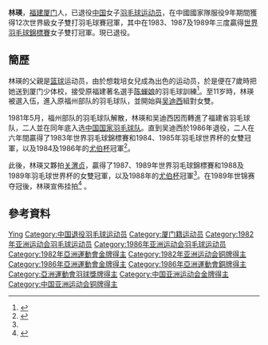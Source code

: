 {{Otheruses|林瑛}}
{{noteTA|G1=Badminton}}
{{Infobox 羽球選手
| playername              = 林瑛
| romanizedname           = {{lang|en|Lin Ying}}
| image                   =
| caption                 = 
| birth_name              = 
| date_of_birth           = {{birth date and age|1963|10|10}}
| place_of_birth          = {{CHN}}[[福建省|福建省]][[厦门市|厦门市]]
| height                  = 
| weight                  = 
| event                   = 女子雙打
| highest_ranking         = 第1位
| date_of_highest_ranking = 
| country                 = {{CHN}}
| current_ranking         = 已退役
| years_started           = 1981年
| years_retired           = 1989年
| coach                   = 
| handedness              = 
| titles                  = [[File:Gold_medal_world_centered-2.svg|15px]] [[世界羽毛球錦標賽|世錦賽]]：3（女雙）<br/>[[File:Simple_silver_cup.svg|15px]] [[羽毛球世界盃|世界盃]]：4（女雙）<br/>[[File:Simple_silver_cup.svg|15px]] [[優霸盃|優霸盃]]：3
| bwf_profile             = 9AE11262-7FDF-48A6-8462-74E46F6128D3
| bwf_id                  = 322
}}
{{MedalTableTop|width=286px}}
{{MedalSport | 女子[[羽毛球|羽毛球]]}}
{{MedalCountry | {{CHN}}}}
{{MedalCompetition | [[世界羽毛球錦標賽|世界錦標賽]]}}
{{MedalGold  | [[1983年世界羽毛球錦標賽|1983年 哥本哈根]] | 女子雙打 }}
{{MedalBronze| 1983年 哥本哈根 | 混合雙打 }}
{{MedalSilver| [[1985年世界羽毛球錦標賽|1985年 卡爾加里]] | 女子雙打 }}
{{MedalGold  | [[1987年世界羽毛球錦標賽|1987年 北京]] | 女子雙打 }}
{{MedalGold  | [[1989年世界羽毛球錦標賽|1989年 雅加達]] | 女子雙打 }}
{{MedalCompetition | [[羽毛球世界杯|世界杯]]}}
{{MedalGold  | [[1984年羽毛球世界杯|1984年 雅加達]] | 女子雙打 }}
{{MedalGold  | [[1985年羽毛球世界杯|1985年 澳門]] | 女子雙打 }}
{{MedalSilver| [[1987年羽毛球世界杯|1987年 吉隆坡]] | 女子雙打 }}
{{MedalGold  | [[1988年羽毛球世界杯|1988年 曼谷]] | 女子雙打 }}
{{MedalGold  | [[1989年羽毛球世界杯|1989年 廣州]] | 女子雙打 }}
{{MedalCompetition | [[蘇迪曼杯|蘇迪曼杯]]}}
{{MedalBronze| [[1989年蘇迪曼盃|1989年 雅加達]] | 混合團體 }}
{{MedalCompetition | [[尤伯杯|尤伯杯]]}}
{{MedalGold  | [[1984年優霸盃|1984年 吉隆坡]] | 女子團體 }}
{{MedalGold  | [[1986年優霸盃|1986年 雅加達]] | 女子團體 }}
{{MedalGold  | [[1988年優霸盃|1988年 吉隆坡]] | 女子團體 }}
{{MedalCompetition | [[亞洲運動會羽毛球比賽|亞洲運動會]]}}
{{MedalGold  | [[1982年亞洲運動會羽毛球比賽|1982年 新德里]] | 女子團體 }}
{{MedalBronze| 1982年 新德里 | 女子雙打 }}
{{MedalBronze| 1982年 新德里 | 混合雙打 }}
{{MedalGold  | [[1986年亞洲運動會羽毛球比賽|1986年 漢城]] | 女子團體 }}
{{MedalGold  | 1986年 漢城 | 女子雙打 }}
{{MedalBronze| 1986年 漢城 | 混合雙打 }}
{{MedalBottom}}
'''林瑛'''{{BD|1963年|10月10日|||catIdx=L林}}，[[福建|福建]][[厦门|厦门]]人，已退役[[中华人民共和国|中国]]女子[[羽毛球|羽毛球]][[运动员|运动员]]，在中國國家隊服役9年期間獲得12次世界級女子雙打羽毛球賽冠軍，其中在1983、1987及1989年三度贏得[[世界羽毛球錦標賽|世界羽毛球錦標賽]]女子雙打冠軍。現已退役。

==簡歷==
林瑛的父親是[[篮球|篮球]]运动员，由於想栽培女兒成為出色的运动员，於是便在7歲時把她送到厦门少体校，接受原福建著名選手[[陈蝉娘|陈蝉娘]]的羽毛球訓練<ref>{{cite news|author=中教育星软件技术有限公司|title=“双胞胎”林瑛、吴迪西|url=http://202.198.141.13:8080/Resource/Book/Edu/SZJY/TS007068/0017_ts007068.htm|deadurl=yes|archiveurl=https://archive.is/20121209030946/http://202.198.141.13:8080/Resource/Book/Edu/SZJY/TS007068/0017_ts007068.htm|archivedate=2012-12-09}}</ref>。至11岁時，林瑛被選入伍，進入原福州部队的羽毛球队，並開始與[[吴迪西|吴迪西]]組對女雙。

1981年5月，福州部队的羽毛球队解散，林瑛和吴迪西因而轉進了福建省羽毛球队，二人並在同年底入选[[中国国家羽毛球队|中国国家羽毛球队]]。直到吴迪西於1986年退役，二人在六年間贏得了1983年世界羽毛球錦標賽和1984、1985年羽毛球世界杯的女雙冠軍，以及1984及1986年的[[尤伯杯|尤伯杯]]冠軍<ref name="当代体育">{{cite news|author=周建华|title=林瑛、吴迪西安于恬静|url=http://wuxizazhi.cnki.net/Article/DDTY199406018.html|newspaper=《当代体育》1994年第06期}}</ref>。

此後，林瑛又夥拍[[关渭贞|关渭贞]]，贏得了1987、1989年世界羽毛球錦標賽和1988及1989年羽毛球世界杯的女雙冠軍，以及1988年的[[尤伯杯|尤伯杯]]冠軍<ref name="当代体育"/>。在1989年世锦赛夺冠後，林瑛宣佈挂拍<ref>{{cite news|title=林瑛四夺冠|url=http://sports.sina.com.cn/s/2005-12-15/1434732558s.shtml|newspaper=厦门晚报|date=2005-12-15|accessdate=2012-01-30|archive-date=2016-03-04|archive-url=https://web.archive.org/web/20160304110245/http://sports.sina.com.cn/s/2005-12-15/1434732558s.shtml|dead-url=no}}</ref> 。

== 參考資料 ==
{{reflist}}

{{尤伯杯冠军}}
{{世界羽毛球錦標賽女雙冠軍}}
{{亚洲运动会羽毛球比赛女子双打冠军}}
{{亚洲运动会羽毛球比赛女子团体冠军}}

{{Authority control}}
{{DEFAULTSORT:Lin Ying}}
[[Category:林姓|Ying]]
[[Category:中国退役羽毛球运动员|Category:中国退役羽毛球运动员]]
[[Category:厦门籍运动员|Category:厦门籍运动员]]
[[Category:1982年亚洲运动会羽毛球运动员|Category:1982年亚洲运动会羽毛球运动员]]
[[Category:1986年亚洲运动会羽毛球运动员|Category:1986年亚洲运动会羽毛球运动员]]
[[Category:1982年亞洲運動會金牌得主|Category:1982年亞洲運動會金牌得主]]
[[Category:1982年亚洲运动会铜牌得主|Category:1982年亚洲运动会铜牌得主]]
[[Category:1986年亞洲運動會金牌得主|Category:1986年亞洲運動會金牌得主]]
[[Category:1986年亞洲運動會銅牌得主|Category:1986年亞洲運動會銅牌得主]]
[[Category:亞洲運動會羽球獎牌得主|Category:亞洲運動會羽球獎牌得主]]
[[Category:中国亚洲运动会金牌得主|Category:中国亚洲运动会金牌得主]]
[[Category:中国亚洲运动会铜牌得主|Category:中国亚洲运动会铜牌得主]]